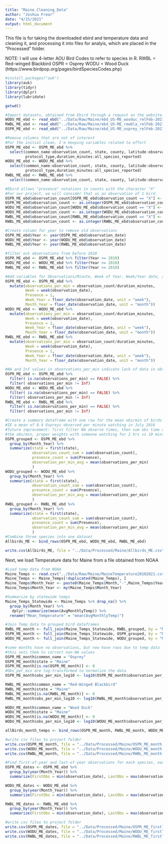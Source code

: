 ```yaml
---
title: "Maine_Cleaning_Data"
author: "Joshua Frear"
date: "4/15/2021"
output: html_document
---
```

This file is for taking the downloaded ebird and temperature data and cleaning it, and processing it into files for analyis, which are placed in the "Processed" folder. 

NOTE: I will use 4-letter AOU Bird Codes to refer to species in R.
RWBL = Red-winged Blackbird
OSPR = Osprey
WODU = Wood Duck
(https://www.birdpop.org/pages/birdSpeciesCodes.php)

```r
#install.packages("auk")
library(auk)
library(tidyr)
library(dplyr)
library(lubridate)

getwd()

#Import datasets, obtained from Ebird through a request on the website. 
WODU_ME_ebd <- read_ebd("../Data/Raw/Maine/ebd_US-ME_wooduc_relFeb-2021/ebd_US-ME_wooduc_relFeb-2021.txt")
RWBL_ME_ebd <- read_ebd("../Data/Raw/Maine/ebd_US-ME_rewbla_relFeb-2021/ebd_US-ME_rewbla_relFeb-2021.txt")
OSPR_ME_ebd <- read_ebd("../Data/Raw/Maine/ebd_US-ME_osprey_relFeb-2021/ebd_US-ME_osprey_relFeb-2021.txt")

#Remove columns that are not of interest
#For the initial clean, I'm keeping variables related to effort
OSPR_ME_ebd <- OSPR_ME_ebd %>% 
  select(common_name:observation_count, state, county, latitude:observation_date,
         protocol_type,duration_minutes:all_species_reported) 
WODU_ME_ebd <- WODU_ME_ebd %>% 
  select(common_name:observation_count, state, county, latitude:observation_date,
         protocol_type,duration_minutes:all_species_reported) 
RWBL_ME_ebd <- RWBL_ME_ebd %>% 
  select(common_name:observation_count, state, county, latitude:observation_date, protocol_type,duration_minutes:all_species_reported) 

#Ebird allows "presence" notations in counts with the character "X"
#For our project, we will consider that as an observation of 1 bird.
OSPR_ME_ebd$observation_count[OSPR_ME_ebd$observation_count == "X"] <- 1
OSPR_ME_ebd$observation_count <- as.integer(OSPR_ME_ebd$observation_count)
WODU_ME_ebd$observation_count[WODU_ME_ebd$observation_count == "X"] <- 1
WODU_ME_ebd$observation_count <- as.integer(WODU_ME_ebd$observation_count)
RWBL_ME_ebd$observation_count[RWBL_ME_ebd$observation_count == "X"] <- 1
RWBL_ME_ebd$observation_count <- as.integer(RWBL_ME_ebd$observation_count)

#Create column for year to remove old observations
OSPR_ME_ebd$Year <- year(OSPR_ME_ebd$observation_date)
WODU_ME_ebd$Year <- year(WODU_ME_ebd$observation_date)
RWBL_ME_ebd$Year <- year(RWBL_ME_ebd$observation_date)

#filter out observations from before 2010
OSPR_ME_ebd <- OSPR_ME_ebd %>% filter(Year >= 2010)
WODU_ME_ebd <- WODU_ME_ebd %>% filter(Year >= 2010)
RWBL_ME_ebd <- RWBL_ME_ebd %>% filter(Year >= 2010)

#Add variables for Observations/Minute, Week of Year, Week/Year date, and Month/Year date
OSPR_ME_ebd <- OSPR_ME_ebd %>% 
  mutate(observations_per_min = observation_count/duration_minutes,
         Week = week(observation_date), 
         Presence = 1,
         Week_Year = floor_date(observation_date, unit = "week"),
         Month_Year = floor_date(observation_date, unit = "month"))
WODU_ME_ebd <- WODU_ME_ebd %>% 
  mutate(observations_per_min = observation_count/duration_minutes,
         Week = week(observation_date), 
         Presence = 1,
         Week_Year = floor_date(observation_date, unit = "week"),
         Month_Year = floor_date(observation_date, unit = "month"))
RWBL_ME_ebd <- RWBL_ME_ebd %>% 
  mutate(observations_per_min = observation_count/duration_minutes,
         Week = week(observation_date), 
         Presence = 1,
         Week_Year = floor_date(observation_date, unit = "week"),
         Month_Year = floor_date(observation_date, unit = "month"))

#NA and Inf values in observations_per_min indicate lack of data in observation time, so we will exclude
OSPR_ME_ebd <- OSPR_ME_ebd %>%  
  filter( is.na(observations_per_min) == FALSE) %>% 
  filter( observations_per_min != Inf)
WODU_ME_ebd <- WODU_ME_ebd %>%  
  filter( is.na(observations_per_min) == FALSE) %>% 
  filter( observations_per_min != Inf)
RWBL_ME_ebd <- RWBL_ME_ebd %>% 
  filter( is.na(observations_per_min) == FALSE) %>% 
  filter( observations_per_min != Inf)

#Create a summary dataframe with one row for the mean obs/min of birds seen in a given month-year
#IE a mean of 0.4 Ospreys observed per minute watching in July 2016
#future improvement: first filter NA observe times, then sum obs time and bird counts, and recalc
#the obs/min, proper weights with someone watching for 2 hrs vs 10 mins
OSPR_grouped <- OSPR_ME_ebd %>% 
  group_by(Month_Year) %>% 
  summarize(state = first(state),
            observation_count_sum = sum(observation_count),
            presence_count = sum(Presence),
            observation_per_min_avg = mean(observations_per_min)
            ) 
WODU_grouped <- WODU_ME_ebd %>% 
  group_by(Month_Year) %>% 
  summarize(state = first(state),
            observation_count_sum = sum(observation_count),
            presence_count = sum(Presence),
            observation_per_min_avg = mean(observations_per_min)
            ) 
RWBL_grouped <- RWBL_ME_ebd %>% 
  group_by(Month_Year) %>% 
  summarize(state = first(state),
            observation_count_sum = sum(observation_count),
            presence_count = sum(Presence),
            observation_per_min_avg = mean(observations_per_min)
            ) 
#Combine three species into one dataset
Allbirds_ME <- bind_rows(OSPR_ME_ebd, WODU_ME_ebd, RWBL_ME_ebd)

write.csv(Allbirds_ME, file = "../Data/Processed/Maine/Allbirds_ME.csv")
```
Next, we load Temperature data for Maine from a file obtained from NOAA
```r
#Load temp data from NOAA
Maine_Temps <- read.csv("../Data/Raw/Maine/MaineTemperature20102021.csv")
Maine_Temps <- Maine_Temps[!duplicated(Maine_Temps), ]
Maine_Temps$Month_Year <- paste0(Maine_Temps$Month,"-",Maine_Temps$Year)
Maine_Temps$Month_Year <- my(Maine_Temps$Month_Year)

#Summarize by statewide temps
Maine_Temps_Statewide <- Maine_Temps %>% drop_na() %>% 
  group_by(Month_Year) %>% 
   dplyr::summarize(mean(AvgMonthlyTemp)) %>% 
  rename("Mean_Temperature" = "mean(AvgMonthlyTemp)")

#Join Temp data to grouped bird dataframes
RWBL_ME_month <- full_join(Maine_Temps_Statewide, RWBL_grouped, by = "Month_Year")
OSPR_ME_month <- full_join(Maine_Temps_Statewide, OSPR_grouped, by = "Month_Year")
WODU_ME_month <- full_join(Maine_Temps_Statewide, WODU_grouped, by = "Month_Year")

#some months have no observations, but now have rows due to temp data
#this sets them to correct non-NA values
OSPR_ME_month$common_name = "Osprey"
OSPR_ME_month$state = "Maine"
OSPR_ME_month[is.na(OSPR_ME_month)] <- 0
#Obs_per_min are log-transformed to normalize the data
OSPR_ME_month$obs_per_min_log10 <- log10(OSPR_ME_month$observation_per_min_avg)

RWBL_ME_month$common_name = "Red-Winged Blackbird"
RWBL_ME_month$state = "Maine"
RWBL_ME_month[is.na(RWBL_ME_month)] <- 0
RWBL_ME_month$obs_per_min_log10 <- log10(RWBL_ME_month$observation_per_min_avg)

WODU_ME_month$common_name = "Wood Duck"
WODU_ME_month$state = "Maine"
WODU_ME_month[is.na(WODU_ME_month)] <- 0
WODU_ME_month$obs_per_min_log10 <- log10(WODU_ME_month$observation_per_min_avg)

allBirds_month_temps <- bind_rows(OSPR_ME_month, RWBL_ME_month, WODU_ME_month)

#write csv files to project folder
write.csv(OSPR_ME_month, file = "../Data/Processed/Maine/OSPR_ME_month.csv")
write.csv(WODU_ME_month, file = "../Data/Processed/Maine/WODU_ME_month.csv")
write.csv(RWBL_ME_month, file = "../Data/Processed/Maine/RWBL_ME_month.csv")
```

```r
#Find first-of-year and last-of-year observations for each species, each year
OSPR_ME_dates <- OSPR_ME_ebd %>% 
  group_by(year(Month_Year)) %>% 
  summarize(FirstObs = min(observation_date), LastObs = max(observation_date))

WODU_ME_dates <- WODU_ME_ebd %>% 
  group_by(year(Month_Year)) %>% 
  summarize(FirstObs = min(observation_date), LastObs = max(observation_date))

RWBL_ME_dates <- RWBL_ME_ebd %>% 
  group_by(year(Month_Year)) %>% 
  summarize(FirstObs = min(observation_date), LastObs = max(observation_date))

#write csv files to project folder
write.csv(OSPR_ME_dates, file = "../Data/Processed/Maine/OSPR_ME_firstlast.csv")
write.csv(WODU_ME_dates, file = "../Data/Processed/Maine/WODU_ME_firstlast.csv")
write.csv(RWBL_ME_dates, file = "../Data/Processed/Maine/RWBL_ME_firstlast.csv")
```